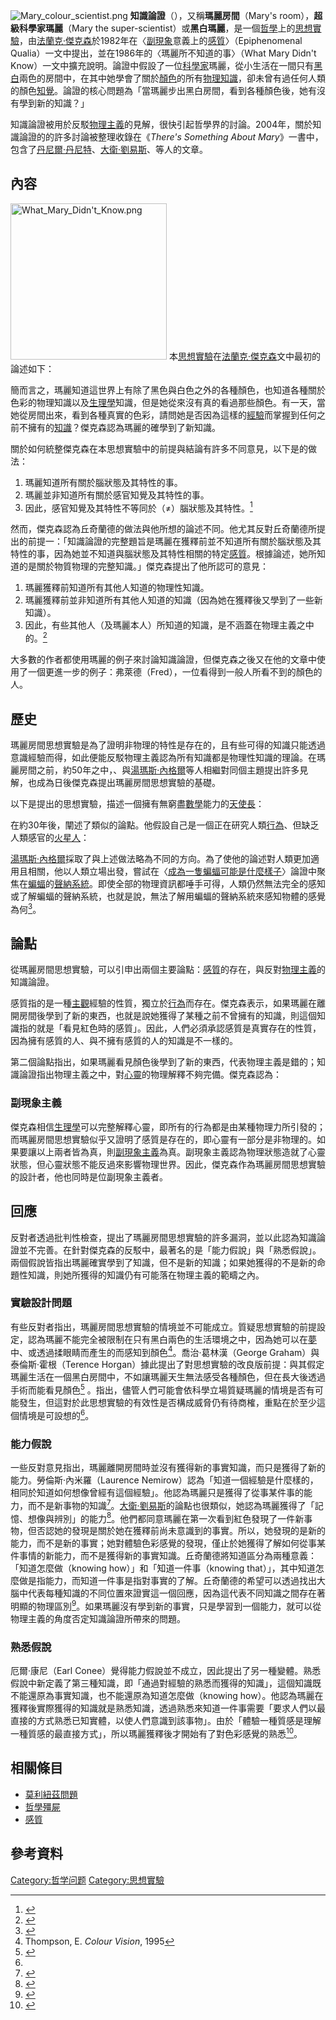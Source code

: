 [[File:Mary_colour_scientist.png|thumb]]
'''知識論證'''（{{lang-en|Knowledge argument}}），又稱'''瑪麗房間'''（Mary's room），'''超級科學家瑪麗'''（Mary the super-scientist）或'''黑白瑪麗'''，是一個[[哲學|哲學]]上的[[思想實驗|思想實驗]]，由[[法蘭克·傑克森|法蘭克·傑克森]]於1982年在〈[[副現象主義|副現象]]意義上的[[感質|感質]]〉（Epiphenomenal Qualia）一文中提出，並在1986年的〈瑪麗所不知道的事〉（What Mary Didn't Know）一文中擴充說明。論證中假設了一位[[科學家|科學家]]瑪麗，從小生活在一間只有[[黑色|黑]][[白色|白]]兩色的房間中，在其中她學會了關於[[顏色|顏色]]的所有[[物理學|物理]][[知識|知識]]，卻未曾有過任何人類的顏色[[知覺|知覺]]。論證的核心問題為「當瑪麗步出黑白房間，看到各種顏色後，她有沒有學到新的知識？」

知識論證被用於反駁[[物理主義|物理主義]]的見解，很快引起哲學界的討論。2004年，關於知識論證的的許多討論被整理收錄在《''There's Something About Mary''》一書中，包含了[[丹尼爾·丹尼特|丹尼爾·丹尼特]]、[[大衛·劉易斯|大衛·劉易斯]]、{{tsl|en|Paul Churchland|保羅·丘奇蘭德}}等人的文章。

==內容==
[[File:What_Mary_Didn't_Know.png|250px]]
本[[思想實驗|思想實驗]]在[[法蘭克·傑克森|法蘭克·傑克森]]文中最初的論述如下：

{{Quotation|瑪麗是一位傑出的科學家，但被強迫（無論出於何種原因）待在一個黑白房間中，並透過一台[[黑白電視|黑白電視螢幕]]來研究這個世界。她專門研究[[視覺|視覺]]的[[神經生理學|神經生理學]]，而我們可以假設，她獲得了所有相關的物理訊息，像是當我們看到成熟的[[番茄|番茄]]或[[天空|天空]]，並用類似「[[紅色|紅色]]」、「[[藍色|藍色]]」等名詞形容時發生了什麼事：例如，她發現了天空的[[光波|光波]][[波長|波長]]組合如何刺激[[視網膜|視網膜]]，以及[[中樞神經系統|中樞神經系統]]如何造成[[聲帶|聲帶]]收縮、並讓[[肺部|肺部]]排出空氣，以使人能說出「天空是藍色的」這一句話。……當瑪麗從黑白房間中獲釋，或者擁有了一台[[彩色電視|彩色電視螢幕]]，會發生什麼事呢？她是否會學到任何新的東西呢？<ref name="p130">{{Harvnb|Jackson|1982|p=130}}</ref><ref>{{Cite web|author=問月生|date=2015-12-19|title=【翻譯】Jackson, Frank(2002), Epiphenomental Qualia（副現象意義上的感受質）|publisher=豆瓣|url=https://www.douban.com/group/topic/82355480/}}</ref>}}

簡而言之，瑪麗知道這世界上有除了黑色與白色之外的各種顏色，也知道各種關於色彩的物理知識以及[[生理學|生理學]]知識，但是她從來沒有真的看過那些顏色。有一天，當她從房間出來，看到各種真實的色彩，請問她是否因為這樣的[[經驗|經驗]]而掌握到任何之前不擁有的[[知識|知識]]？傑克森認為瑪麗的確學到了新知識。

關於如何統整傑克森在本思想實驗中的前提與結論有許多不同意見，以下是{{tsl|en|Paul Churchland|保羅·丘奇蘭德}}的做法：

# 瑪麗知道所有關於腦狀態及其特性的事。
# 瑪麗並非知道所有關於感官知覺及其特性的事。
# 因此，感官知覺及其特性不等同於（≠）腦狀態及其特性。<ref>{{Cite journal|last=Churchland|first=Paul M.|date=1985-01-01|title=Reduction, Qualia, and the Direct Introspection of Brain States|jstor=2026509|journal=The Journal of Philosophy|volume=82|issue=1|pages=8–28|doi=10.2307/2026509}}</ref>

然而，傑克森認為丘奇蘭德的做法與他所想的論述不同。他尤其反對丘奇蘭德所提出的前提一：「知識論證的完整題旨是瑪麗在獲釋前並不知道所有關於腦狀態及其特性的事，因為她並不知道與腦狀態及其特性相關的特定[[感質|感質]]。根據論述，她所知道的是關於物質物理的完整知識。」傑克森提出了他所認可的意見：

# 瑪麗獲釋前知道所有其他人知道的物理性知識。
# 瑪麗獲釋前並非知道所有其他人知道的知識（因為她在獲釋後又學到了一些新知識）。
# 因此，有些其他人（及瑪麗本人）所知道的知識，是不涵蓋在物理主義之中的。<ref>{{Cite journal|last=Jackson|first=Frank|date=1986-01-01|title=What Mary Didn't Know|jstor=2026143|journal=The Journal of Philosophy|volume=83|issue=5|pages=291–295|doi=10.2307/2026143}}</ref>

大多數的作者都使用瑪麗的例子來討論知識論證，但傑克森之後又在他的文章中使用了一個更進一步的例子：弗萊德（Fred），一位看得到一般人所看不到的顏色的人。

==歷史==
瑪麗房間思想實驗是為了證明非物理的特性是存在的，且有些可得的知識只能透過意識經驗而得，如此便能反駁物理主義認為所有知識都是物理性知識的理論。在瑪麗房間之前，約50年之中，{{tsl|en|C. D. Broad|C·D·布羅德}}、{{tsl|en|Herbert Feigl|赫伯特·費格爾}}與[[湯瑪斯·內格爾|湯瑪斯·內格爾]]等人相繼對同個主題提出許多見解，也成為日後傑克森提出瑪麗房間思想實驗的基礎。

以下是{{tsl|en|C. D. Broad|C·D·布羅德}}提出的思想實驗，描述一個擁有無窮盡[[數學|數學]]能力的[[天使長|天使長]]：

{{quote|他（指天使長）可以準確知曉[[氨|氨]]的微觀結構為何，但他無法完全預測一個擁有如此結構的物質在進入人類鼻子後必然聞起來像氨。他最多能知道如此物質可以作用於[[鼻腔黏膜|鼻腔黏膜]]、[[嗅神經|嗅神經]]等，但他不可能知道這些作用會伴隨著一般的氣味還是氨的特殊氣味，除非有人告訴他，或是他自己聞到了。<ref>{{Harvnb|Broad|1925|p=71}}</ref>}}

在約30年後，{{tsl|en|Herbert Feigl|赫伯特·費格爾}}闡述了類似的論點。他假設自己是一個正在研究人類[[行為|行為]]、但缺乏人類感官的[[火星人|火星人]]：

{{quote|……若有些意象與共感取決於對該意象與共感的感質的熟悉程度（直接認識），火星人將完全缺乏某種程度上的這種意象與共感。<ref>{{Harvnb|Feigl|1958|p=431}}</ref>}}

[[湯瑪斯·內格爾|湯瑪斯·內格爾]]採取了與上述做法略為不同的方向。為了使他的論述對人類更加適用且相關，他以人類立場出發，嘗試在〈[[成為一隻蝙蝠可能是什麼樣子|成為一隻蝙蝠可能是什麼樣子]]〉論證中聚焦在[[蝙蝠|蝙蝠]]的[[聲納|聲納系統]]。即使全部的物理資訊都唾手可得，人類仍然無法完全的感知或了解蝙蝠的聲納系統，也就是說，無法了解用蝙蝠的聲納系統來感知物體的感覺為何<ref name=plato>{{cite encyclopedia |url=http://plato.stanford.edu/entries/qualia-knowledge/ |first=Martine |last=Nida-Ruemelin |title=Qualia: The Knowledge Argument |encyclopedia=Stanford Encyclopedia of Philosophy |publisher=Metaphysics Research Lab, Stanford University |year=2015 |access-date=2021-12-17 |archive-date=2022-01-13 |archive-url=https://web.archive.org/web/20220113142616/https://plato.stanford.edu/entries/qualia-knowledge/ |dead-url=no }}</ref>。

==論點==
從瑪麗房間思想實驗，可以引申出兩個主要論點：[[感質|感質]]的存在，與反對[[物理主義|物理主義]]的知識論證。

感質指的是一種[[主觀|主觀]]經驗的性質，獨立於[[行為|行為]]而存在。傑克森表示，如果瑪麗在離開房間後學到了新的東西，也就是說她獲得了某種之前不曾擁有的知識，則這個知識指的就是「看見紅色時的感質」。因此，人們必須承認感質是真實存在的性質，因為擁有感質的人、與不擁有感質的人的知識是不一樣的。

第二個論點指出，如果瑪麗看見顏色後學到了新的東西，代表物理主義是錯的；知識論證指出物理主義之中，對[[心靈|心靈]]的物理解釋不夠完備。傑克森認為：

{{quote|很明顯瑪麗學到了新的東西，且是關於這個世界以及我們的視覺經驗的，這也不可避免的代表了她先前的知識是不夠完備的。但她先前已經具備所有的物理知識了，所以物理知識是不夠的。物理主義錯了。<ref name="p130"/>}}

=== 副現象主義 ===
{{Main|副現象主義}}
傑克森相信[[生理學|生理學]]可以完整解釋心靈，即所有的行為都是由某種物理力所引發的；而瑪麗房間思想實驗似乎又證明了感質是存在的，即心靈有一部分是非物理的。如果要讓以上兩者皆為真，則[[副現象主義|副現象主義]]為真。副現象主義認為物理狀態造就了心靈狀態，但心靈狀態不能反過來影響物理世界。因此，傑克森作為瑪麗房間思想實驗的設計者，他也同時是位副現象主義者。

==回應==
反對者透過批判性檢查，提出了瑪麗房間思想實驗的許多漏洞，並以此認為知識論證並不完善。在針對傑克森的反駁中，最著名的是「能力假說」與「熟悉假說」。兩個假說皆指出瑪麗確實學到了知識，但不是新的知識；如果她獲得的不是新的命題性知識，則她所獲得的知識仍有可能落在物理主義的範疇之內。
=== 實驗設計問題 ===
有些反對者指出，瑪麗房間思想實驗的情境並不可能成立。{{tsl|en|Evan Thompson|伊凡‧湯普森}}質疑思想實驗的前提設定，認為瑪麗不能完全被限制在只有黑白兩色的生活環境之中，因為她可以在[[夢|夢]]中、或透過揉眼睛而產生的{{tsl|en|Afterimage|視覺後像}}而感知到顏色<ref>Thompson, E. ''Colour Vision'', 1995</ref>。喬治‧葛林漢（George Graham）與泰倫斯‧霍根（Terence Horgan）據此提出了對思想實驗的改良版前提：與其假定瑪麗生活在一個黑白房間中，不如讓瑪麗天生無法感受各種顏色，但在長大後透過手術而能看見顏色<ref>{{Cite journal|last1=Graham|first1=George|last2=Horgan|first2=Terence|date=2000-05-01|title=Mary Mary, Quite Contrary|url=https://archive.org/details/sim_philosophical-studies_2000-05_99_1/page/59|journal=Philosophical Studies|language=en|volume=99|issue=1|pages=59–87|doi=10.1023/A:1018779425306|s2cid=170191214|issn=0031-8116}}</ref> 。{{tsl|en|Martine Nida-Rümelin|瑪蒂娜‧尼達-諾姆林}}指出，儘管人們可能會依科學立場質疑瑪麗的情境是否有可能發生，但這對於此思想實驗的有效性是否構成威脅仍有待商榷，重點在於至少這個情境是可設想的<ref name="plato" />。

===能力假說===
一些反對意見指出，瑪麗離開房間時並沒有獲得新的事實知識，而只是獲得了新的能力。勞倫斯‧內米羅（Laurence Nemirow）認為「知道一個經驗是什麼樣的，相同於知道如何想像曾經有這個經驗」。他認為瑪麗只是獲得了從事某件事的能力，而不是新事物的知識<ref>{{Cite book|url=https://archive.org/details/mindcognitionrea0000unse|title=Mind and cognition: a reader|date=1990-01-01|publisher=Basil Blackwell|isbn=978-0631160762|editor-last=Lycan|editor-first=William G.|location=Cambridge, Massachusetts, USA}}</ref>。[[大衛·劉易斯|大衛·劉易斯]]的論點也很類似，她認為瑪麗獲得了「記憶、想像與辨別」的能力<ref>{{Cite book|title=Philosophical Papers Volume I - Oxford Scholarship|last=Lewis|first=David|doi=10.1093/0195032047.001.0001|isbn=9780199833382|publisher=Oxford University Press|date=1983-08-18}}</ref>。他們都同意瑪麗在第一次看到紅色發現了一件新事物，但否認她的發現是關於她在獲釋前尚未意識到的事實。所以，她發現的是新的能力，而不是新的事實；她對體驗色彩感覺的發現，僅止於她獲得了解如何從事某件事情的新能力，而不是獲得新的事實知識。丘奇蘭德將知道區分為兩種意義：「知道怎麼做（knowing how）」和「知道一件事（knowing that）」，其中知道怎麼做是指能力，而知道一件事是指對事實的了解。丘奇蘭德的希望可以透過找出大腦中代表每種知識的不同位置來證實這一個回應，因為這代表不同知識之間存在著明顯的物理區別<ref>{{Cite book|url=https://archive.org/details/neurocomputation0000chur|title=A neurocomputational perspective: the nature of mind and the structure of science|last=Churchland|first=Paul M.|date=1989-01-01|publisher=MIT Press|isbn=978-0262031516|location=Cambridge, Massachusetts}}</ref>。如果瑪麗沒有學到新的事實，只是學習到一個能力，就可以從物理主義的角度否定知識論證所帶來的問題。

===熟悉假說===
厄爾‧康尼（Earl Conee）覺得能力假說並不成立，因此提出了另一種變體。熟悉假說中新定義了第三種知識，即「通過對經驗的熟悉而獲得的知識」，這個知識既不能還原為事實知識，也不能還原為知道怎麼做（knowing how）。他認為瑪麗在獲釋後實際獲得的知識就是熟悉知識，透過熟悉來知道一件事需要「要求人們以最直接的方式熟悉已知實體，以使人們意識到該事物」。由於「體驗一種質感是理解一種質感的最直接方式」，所以瑪麗獲釋後才開始有了對色彩感覺的熟悉<ref name=":0">{{Cite journal|last=Conee|first=Earl|date=1994-06-01|title=Phenomenal knowledge|journal=Australasian Journal of Philosophy|volume=72|issue=2|pages=136–150|doi=10.1080/00048409412345971|issn=0004-8402}}</ref>。

==相關條目==
* [[莫利紐茲問題|莫利紐茲問題]]
* [[哲學殭屍|哲學殭屍]]
* [[感質|感質]]

==參考資料==
{{reflist}}

[[Category:哲学问题|Category:哲学问题]]
[[Category:思想實驗|Category:思想實驗]]